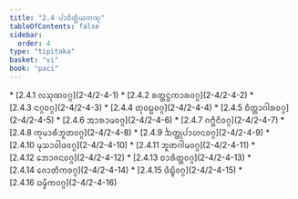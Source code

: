 ```yaml
---
title: "2.4 ᨸᩣᨧᩥᨲ᩠ᨲᩥᨿᨠᨱ᩠ᨯ"
tableOfContents: false
sidebar:
  order: 4
type: "tipitaka"
basket: "vi"
book: "paci"
---
```



<DynamicBreadcrumb />



<TableOfContents book="paci" section="2.4">
* [2.4.1 ᩃᩈᩩᨱᩅᨣ᩠ᨣ](2-4/2-4-1)
* [2.4.2 ᩁᨲ᩠ᨲᨶ᩠ᨵᨠᩣᩁᩅᨣ᩠ᨣ](2-4/2-4-2)
* [2.4.3 ᨶᨣ᩠ᨣᩅᨣ᩠ᨣ](2-4/2-4-3)
* [2.4.4 ᨲᩩᩅᨭ᩠ᨭᩅᨣ᩠ᨣ](2-4/2-4-4)
* [2.4.5 ᨧᩥᨲ᩠ᨲᩣᨣᩤᩁᩅᨣ᩠ᨣ](2-4/2-4-5)
* [2.4.6 ᩋᩣᩁᩣᨾᩅᨣ᩠ᨣ](2-4/2-4-6)
* [2.4.7 ᨣᨻ᩠ᨽᩥᨶᩥᩅᨣ᩠ᨣ](2-4/2-4-7)
* [2.4.8 ᨠᩩᨾᩣᩁᩥᨽᩪᨲᩅᨣ᩠ᨣ](2-4/2-4-8)
* [2.4.9 ᨨᨲ᩠ᨲᩩᨸᩣᩉᨶᩅᨣ᩠ᨣ](2-4/2-4-9)
* [2.4.10 ᨾᩩᩈᩣᩅᩤᨴᩅᨣ᩠ᨣ](2-4/2-4-10)
* [2.4.11 ᨽᩪᨲᨣᩤᨾᩅᨣ᩠ᨣ](2-4/2-4-11)
* [2.4.12 ᨽᩮᩣᨩᨶᩅᨣ᩠ᨣ](2-4/2-4-12)
* [2.4.13 ᨧᩣᩁᩥᨲ᩠ᨲᩅᨣ᩠ᨣ](2-4/2-4-13)
* [2.4.14 ᨩᩮᩣᨲᩥᨠᩅᨣ᩠ᨣ](2-4/2-4-14)
* [2.4.15 ᨴᩥᨭ᩠ᨮᩥᩅᨣ᩠ᨣ](2-4/2-4-15)
* [2.4.16 ᨵᨾ᩠ᨾᩥᨠᩅᨣ᩠ᨣ](2-4/2-4-16)
</TableOfContents>